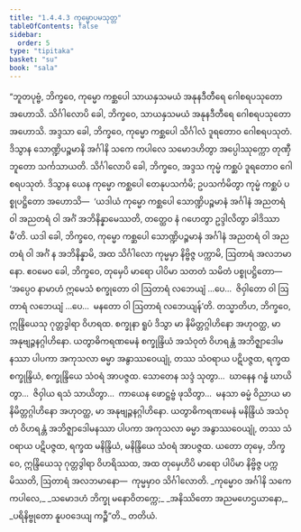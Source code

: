 ```yaml
---
title: "1.4.4.3 ကုမ္မောပမသုတ္တ"
tableOfContents: false
sidebar:
  order: 5
type: "tipitaka"
basket: "su"
book: "sala"
---
```



<DynamicBreadcrumb />

<Division number="240" book="sala">

<Paragraph number="1023" book="sala">
“ဘူတပုဗ္ဗံ, ဘိက္ခဝေ, ကုမ္မော ကစ္ဆပေါ သာယနှသမယံ အနုနဒီတီရေ ဂေါစရပသုတော အဟောသိ. သိင်္ဂါလောပိ ခေါ, ဘိက္ခဝေ, သာယနှသမယံ အနုနဒီတီရေ ဂေါစရပသုတော အဟောသိ. အဒ္ဒသာ ခေါ, ဘိက္ခဝေ, ကုမ္မော ကစ္ဆပေါ သိင်္ဂါလံ ဒူရတောဝ ဂေါစရပသုတံ. ဒိသွာန သောဏ္ဍိပဉ္စမာနိ အင်္ဂါနိ သကေ ကပါလေ သမောဒဟိတွာ အပ္ပေါဿုက္ကော တုဏှီဘူတော သင်္ကသာယတိ. သိင်္ဂါလောပိ ခေါ, ဘိက္ခဝေ, အဒ္ဒသ ကုမ္မံ ကစ္ဆပံ ဒူရတောဝ ဂေါစရပသုတံ. ဒိသွာန ယေန ကုမ္မော ကစ္ဆပေါ တေနုပသင်္ကမိ; ဥပသင်္ကမိတွာ ကုမ္မံ ကစ္ဆပံ ပစ္စုပဋ္ဌိတော အဟောသိ—  ‘ယဒါယံ ကုမ္မော ကစ္ဆပေါ သောဏ္ဍိပဉ္စမာနံ အင်္ဂါနံ အညတရံ ဝါ အညတရံ ဝါ အင်္ဂံ အဘိနိန္နာမေဿတိ, တတ္ထေဝ နံ ဂဟေတွာ ဥဒ္ဒါလိတွာ ခါဒိဿာမီ’တိ. ယဒါ ခေါ, ဘိက္ခဝေ, ကုမ္မော ကစ္ဆပေါ သောဏ္ဍိပဉ္စမာနံ အင်္ဂါနံ အညတရံ ဝါ အညတရံ ဝါ အင်္ဂံ န အဘိနိန္နာမိ, အထ သိင်္ဂါလော ကုမ္မမှာ နိဗ္ဗိဇ္ဇ ပက္ကာမိ, ဩတာရံ အလဘမာနော.
</Paragraph>

<Paragraph number="1024" book="sala">
ဧဝမေဝ ခေါ, ဘိက္ခဝေ, တုမှေပိ မာရော ပါပိမာ သတတံ သမိတံ ပစ္စုပဋ္ဌိတော—  ‘အပ္ပေဝ နာမာဟံ ဣမေသံ စက္ခုတော ဝါ ဩတာရံ လဘေယျံ …ပေ…  ဇိဝှါတော ဝါ ဩတာရံ လဘေယျံ …ပေ…  မနတော ဝါ ဩတာရံ လဘေယျန်’တိ. တသ္မာတိဟ, ဘိက္ခဝေ, ဣန္ဒြိယေသု ဂုတ္တဒွါရာ ဝိဟရထ. စက္ခုနာ ရူပံ ဒိသွာ မာ နိမိတ္တဂ္ဂါဟိနော အဟုဝတ္ထ, မာ အနုဗျဉ္ဇနဂ္ဂါဟိနော. ယတွာဓိကရဏမေနံ စက္ခုန္ဒြိယံ အသံဝုတံ ဝိဟရန္တံ အဘိဇ္ဈာဒေါမနဿာ ပါပကာ အကုသလာ ဓမ္မာ အနွာဿဝေယျုံ, တဿ သံဝရာယ ပဋိပဇ္ဇထ, ရက္ခထ စက္ခုန္ဒြိယံ, စက္ခုန္ဒြိယေ သံဝရံ အာပဇ္ဇထ. သောတေန သဒ္ဒံ သုတွာ…  ဃာနေန ဂန္ဓံ ဃာယိတွာ…  ဇိဝှါယ ရသံ သာယိတွာ…  ကာယေန ဖောဋ္ဌဗ္ဗံ ဖုသိတွာ…  မနသာ ဓမ္မံ ဝိညာယ မာ နိမိတ္တဂ္ဂါဟိနော အဟုဝတ္ထ, မာ အနုဗျဉ္ဇနဂ္ဂါဟိနော. ယတွာဓိကရဏမေနံ မနိန္ဒြိယံ အသံဝုတံ ဝိဟရန္တံ အဘိဇ္ဈာဒေါမနဿာ ပါပကာ အကုသလာ ဓမ္မာ အနွာဿဝေယျုံ, တဿ သံဝရာယ ပဋိပဇ္ဇထ, ရက္ခထ မနိန္ဒြိယံ, မနိန္ဒြိယေ သံဝရံ အာပဇ္ဇထ. ယတော တုမှေ, ဘိက္ခဝေ, ဣန္ဒြိယေသု ဂုတ္တဒွါရာ ဝိဟရိဿထ, အထ တုမှေဟိပိ မာရော ပါပိမာ နိဗ္ဗိဇ္ဇ ပက္ကမိဿတိ, ဩတာရံ အလဘမာနော—  ကုမ္မမှာဝ သိင်္ဂါလောတိ.
</Paragraph>

<Paragraph number="1025" type="verses" book="sala">
_ကုမ္မောဝ အင်္ဂါနိ သကေ ကပါလေ,_  
_သမောဒဟံ ဘိက္ခု မနောဝိတက္ကေ;_  
_အနိဿိတော အညမဟေဌယာနော,_  
_ပရိနိဗ္ဗုတော နူပဝဒေယျ ကဉ္စီ”တိ._  


</Paragraph>
</Division>

<Paragraph number="1026" type="center" book="sala">
တတိယံ.
</Paragraph>